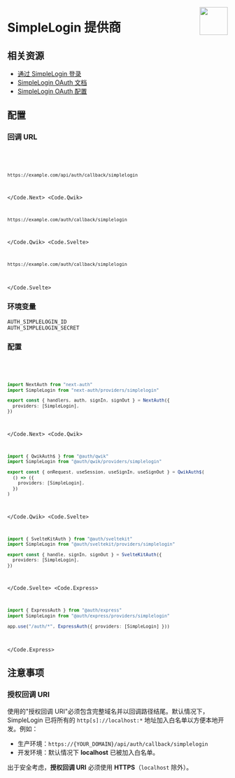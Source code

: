 
<img
  align="right"
  src="/img/providers/simplelogin.svg"
  height="64"
  width="64"
/>

# SimpleLogin 提供商

## 相关资源

- [通过 SimpleLogin 登录](https://simplelogin.io/developer/)
- [SimpleLogin OAuth 文档](https://simplelogin.io/docs/siwsl/intro/)
- [SimpleLogin OAuth 配置](https://app.simplelogin.io/developer)

## 配置

### 回调 URL

<Code>
  <Code.Next>

```bash
https://example.com/api/auth/callback/simplelogin
```

  </Code.Next>
  <Code.Qwik>

```bash
https://example.com/auth/callback/simplelogin
```

  </Code.Qwik>
  <Code.Svelte>

```bash
https://example.com/auth/callback/simplelogin
```

  </Code.Svelte>
</Code>

### 环境变量

```
AUTH_SIMPLELOGIN_ID
AUTH_SIMPLELOGIN_SECRET
```

### 配置

<Code>
  <Code.Next>

```ts filename="@/auth.ts"
import NextAuth from "next-auth"
import SimpleLogin from "next-auth/providers/simplelogin"

export const { handlers, auth, signIn, signOut } = NextAuth({
  providers: [SimpleLogin],
})
```

  </Code.Next>
  <Code.Qwik>
  
```ts filename="/src/routes/plugin@auth.ts"
import { QwikAuth$ } from "@auth/qwik"
import SimpleLogin from "@auth/qwik/providers/simplelogin"

export const { onRequest, useSession, useSignIn, useSignOut } = QwikAuth$(
  () => ({
    providers: [SimpleLogin],
  })
)
```

  </Code.Qwik>
  <Code.Svelte>

```ts filename="/src/auth.ts"
import { SvelteKitAuth } from "@auth/sveltekit"
import SimpleLogin from "@auth/sveltekit/providers/simplelogin"

export const { handle, signIn, signOut } = SvelteKitAuth({
  providers: [SimpleLogin],
})
```

  </Code.Svelte>
  <Code.Express>

```ts filename="/src/app.ts"
import { ExpressAuth } from "@auth/express"
import SimpleLogin from "@auth/express/providers/simplelogin"

app.use("/auth/*", ExpressAuth({ providers: [SimpleLogin] }))
```

  </Code.Express>
</Code>

## 注意事项

### 授权回调 URI

使用的"授权回调 URI"必须包含完整域名并以回调路径结尾。默认情况下，SimpleLogin 已将所有的 `http[s]://localhost:*` 地址加入白名单以方便本地开发。例如：

- 生产环境：`https://{YOUR_DOMAIN}/api/auth/callback/simplelogin`
- 开发环境：默认情况下 **localhost** 已被加入白名单。

出于安全考虑，**授权回调 URI** 必须使用 **HTTPS**（`localhost` 除外）。

